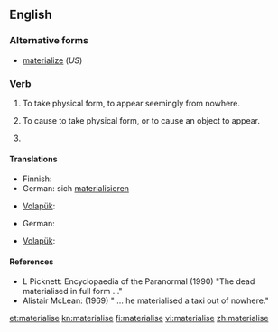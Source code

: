 ==English==

===Alternative forms===
* [[materialize]] (''US'')

===Verb===
{{en-verb|materialis|es}}

# {{intransitive|British}} To take physical form, to appear seemingly from nowhere.
# {{transitive|British}}  To cause to take physical form, or to cause an object to appear.
# {{alternative spelling of|materialize}}

====Translations====
{{trans-top|To take physical form or to appear seemingly from nowhere}}
* Finnish: {{t-|fi|aineellistua}}
* German: sich [[materialisieren]]
{{trans-mid}}
* [[Volapük]]: {{t-|vo|stöfikön}}
{{trans-bottom}}

{{trans-top|To cause to take physical form or to appear}}
* German: {{t-|de|materialisieren}}
{{trans-mid}}
* [[Volapük]]: {{t-|vo|stöfükön}}
{{trans-bottom}}

====References====
* L Picknett: Encyclopaedia of the Paranormal (1990) "The dead materialised in full form ..."
* Alistair McLean: (1969) " ... he materialised a taxi out of nowhere."

[[et:materialise]]
[[kn:materialise]]
[[fi:materialise]]
[[vi:materialise]]
[[zh:materialise]]